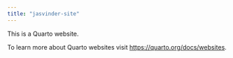 ```yaml
---
title: "jasvinder-site"
---
```


This is a Quarto website.

To learn more about Quarto websites visit <https://quarto.org/docs/websites>.
